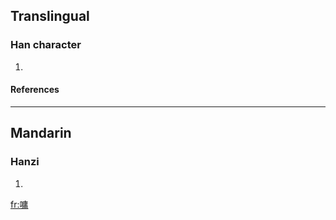 ==Translingual==
===Han character===
{{Han char|rn=30|rad=口|as=11|sn=14|four=|canj=口戈中月 (RILB)}}
# {{defn|Han|sort=口11}}
====References====
{{Han ref|kx=0204.400|dkj=04167|dj=0427.170|hdz=10678.110|uh=5603|ud=22019}}
----
==Mandarin==
===Hanzi===
{{cmn-hanzi|pin=[[chōng]] (chong1)|wg=ch'ung<sup>1</sup>}}
# {{defn|Mandarin}}

[[fr:嘃]]